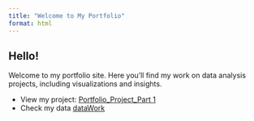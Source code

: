 ```yaml
---
title: "Welcome to My Portfolio"
format: html
---
```


## Hello!

Welcome to my portfolio site. Here you’ll find my work on data analysis projects, including visualizations and insights.

-   View my project: [Portfolio_Project_Part 1](Portfolio_Project_P1.qmd)
-   Check my data [dataWork](dataWork.qmd)
